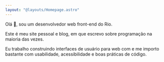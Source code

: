 ```yaml
---
layout: "@layouts/Homepage.astro"
---
```



Olá 👋, sou um desenvolvedor web front-end do Rio.

Este é meu site pessoal e blog, em que escrevo sobre programação na maioria das
vezes.

Eu trabalho construindo interfaces de usuário para web com <ReactLink /> e me
importo bastante com usabilidade, acessibilidade e boas práticas de código.
